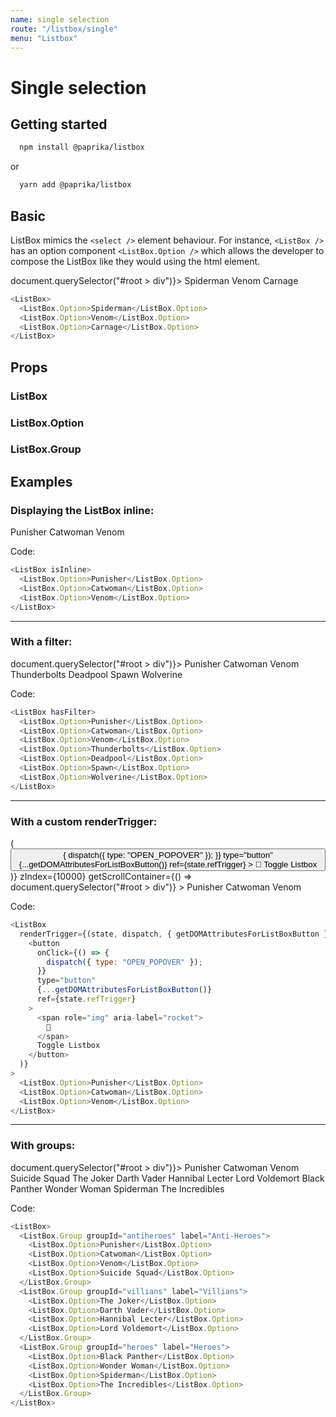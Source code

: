 ```yaml
---
name: single selection
route: "/listbox/single"
menu: "Listbox"
---
```


<!------------------- IMPORTS ------------------>



# Single selection

## Getting started

```sh
  npm install @paprika/listbox
```

or

```sh
  yarn add @paprika/listbox
```

## Basic

ListBox mimics the `<select />` element behaviour. For instance, `<ListBox />` has an option component `<ListBox.Option />` which allows
the developer to compose the ListBox like they would using the html element.

<Playground>
  <ListBox zIndex={10000} getScrollContainer={() => document.querySelector("#root > div")}>
    <ListBox.Option>Spiderman</ListBox.Option>
    <ListBox.Option>Venom</ListBox.Option>
    <ListBox.Option>Carnage</ListBox.Option>
  </ListBox>
</Playground>

```js
<ListBox>
  <ListBox.Option>Spiderman</ListBox.Option>
  <ListBox.Option>Venom</ListBox.Option>
  <ListBox.Option>Carnage</ListBox.Option>
</ListBox>
```

## Props

### ListBox

<PropsTable of={ListBoxProps} />

### ListBox.Option

<PropsTable of={OptionProps} />

### ListBox.Group

<PropsTable of={GroupProps} />

## Examples

### Displaying the ListBox inline:

<Playground>
  <ListBox isInline>
    <ListBox.Option>Punisher</ListBox.Option>
    <ListBox.Option>Catwoman</ListBox.Option>
    <ListBox.Option>Venom</ListBox.Option>
  </ListBox>
</Playground>

Code:

```js
<ListBox isInline>
  <ListBox.Option>Punisher</ListBox.Option>
  <ListBox.Option>Catwoman</ListBox.Option>
  <ListBox.Option>Venom</ListBox.Option>
</ListBox>
```

---

### With a filter:

<Playground>
  <ListBox hasFilter zIndex={10000} getScrollContainer={() => document.querySelector("#root > div")}>
    <ListBox.Option>Punisher</ListBox.Option>
    <ListBox.Option>Catwoman</ListBox.Option>
    <ListBox.Option>Venom</ListBox.Option>
    <ListBox.Option>Thunderbolts</ListBox.Option>
    <ListBox.Option>Deadpool</ListBox.Option>
    <ListBox.Option>Spawn</ListBox.Option>
    <ListBox.Option>Wolverine</ListBox.Option>
  </ListBox>
</Playground>

Code:

```js
<ListBox hasFilter>
  <ListBox.Option>Punisher</ListBox.Option>
  <ListBox.Option>Catwoman</ListBox.Option>
  <ListBox.Option>Venom</ListBox.Option>
  <ListBox.Option>Thunderbolts</ListBox.Option>
  <ListBox.Option>Deadpool</ListBox.Option>
  <ListBox.Option>Spawn</ListBox.Option>
  <ListBox.Option>Wolverine</ListBox.Option>
</ListBox>
```

---

### With a custom renderTrigger:

<Playground>
  <ListBox
    renderTrigger={(state, dispatch, { getDOMAttributesForListBoxButton }) => (
      <button
        onClick={() => {
          dispatch({ type: "OPEN_POPOVER" });
        }}
        type="button"
        {...getDOMAttributesForListBoxButton()}
        ref={state.refTrigger}
      >
        <span role="img" aria-label="rocket">
          🚀
        </span>
        Toggle Listbox
      </button>
    )}
    zIndex={10000}
    getScrollContainer={() => document.querySelector("#root > div")}
  >
    <ListBox.Option>Punisher</ListBox.Option>
    <ListBox.Option>Catwoman</ListBox.Option>
    <ListBox.Option>Venom</ListBox.Option>
  </ListBox>
</Playground>

Code:

```js
<ListBox
  renderTrigger={(state, dispatch, { getDOMAttributesForListBoxButton }) => (
    <button
      onClick={() => {
        dispatch({ type: "OPEN_POPOVER" });
      }}
      type="button"
      {...getDOMAttributesForListBoxButton()}
      ref={state.refTrigger}
    >
      <span role="img" aria-label="rocket">
        🚀
      </span>
      Toggle Listbox
    </button>
  )}
>
  <ListBox.Option>Punisher</ListBox.Option>
  <ListBox.Option>Catwoman</ListBox.Option>
  <ListBox.Option>Venom</ListBox.Option>
</ListBox>
```

---

### With groups:

<Playground>
  <ListBox zIndex={10000} getScrollContainer={() => document.querySelector("#root > div")}>
    <ListBox.Group groupId="antiheroes" label="Anti-Heroes">
      <ListBox.Option>Punisher</ListBox.Option>
      <ListBox.Option>Catwoman</ListBox.Option>
      <ListBox.Option>Venom</ListBox.Option>
      <ListBox.Option>Suicide Squad</ListBox.Option>
    </ListBox.Group>
    <ListBox.Group groupId="villians" label="Villians">
      <ListBox.Option>The Joker</ListBox.Option>
      <ListBox.Option>Darth Vader</ListBox.Option>
      <ListBox.Option>Hannibal Lecter</ListBox.Option>
      <ListBox.Option>Lord Voldemort</ListBox.Option>
    </ListBox.Group>
    <ListBox.Group groupId="heroes" label="Heroes">
      <ListBox.Option>Black Panther</ListBox.Option>
      <ListBox.Option>Wonder Woman</ListBox.Option>
      <ListBox.Option>Spiderman</ListBox.Option>
      <ListBox.Option>The Incredibles</ListBox.Option>
    </ListBox.Group>
  </ListBox>
</Playground>

Code:

```js
<ListBox>
  <ListBox.Group groupId="antiheroes" label="Anti-Heroes">
    <ListBox.Option>Punisher</ListBox.Option>
    <ListBox.Option>Catwoman</ListBox.Option>
    <ListBox.Option>Venom</ListBox.Option>
    <ListBox.Option>Suicide Squad</ListBox.Option>
  </ListBox.Group>
  <ListBox.Group groupId="villians" label="Villians">
    <ListBox.Option>The Joker</ListBox.Option>
    <ListBox.Option>Darth Vader</ListBox.Option>
    <ListBox.Option>Hannibal Lecter</ListBox.Option>
    <ListBox.Option>Lord Voldemort</ListBox.Option>
  </ListBox.Group>
  <ListBox.Group groupId="heroes" label="Heroes">
    <ListBox.Option>Black Panther</ListBox.Option>
    <ListBox.Option>Wonder Woman</ListBox.Option>
    <ListBox.Option>Spiderman</ListBox.Option>
    <ListBox.Option>The Incredibles</ListBox.Option>
  </ListBox.Group>
</ListBox>
```
